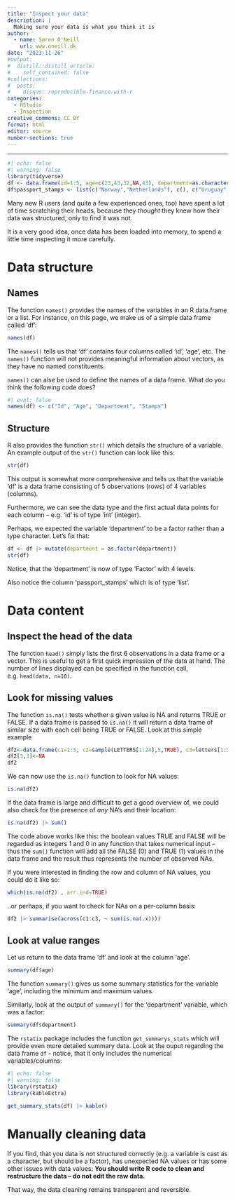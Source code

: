 ```yaml
---
title: "Inspect your data"
description: |
  Making sure your data is what you think it is
author:
  - name: Søren O'Neill
    url: www.oneill.dk
date: "2023-11-26"
#output:
#  distill::distill_article:
#    self_contained: false
#collections:
#  posts:
#    disqus: reproducible-finance-with-r
categories:
  - RStudio
  - Inspection
creative_commons: CC BY
format: html
editor: source
number-sections: true
---
```


-------

```r
#| echo: false
#| warning: false
library(tidyverse)
df <- data.frame(id=1:5, age=c(23,43,32,NA,43), department=as.character(c("Management", "Marketing", "Accounting", "Public relations", "Accounting")))
df$passport_stamps <- list(c("Norway","Netherlands"), c(), c("Uruguay","Mexico","Canada"), c("India"), c("Kenya", "Botswana"))
```


Many new R users (and quite a few experienced ones, too) have spent a lot of time scratching their heads, because they _thought_ they knew how their data was structured, only to find it was not.

It is a very good idea, once data has been loaded into memory, to spend a little time inspecting it more carefully.

# Data structure

## Names

The function `names()` provides the names of the variables in an R data.frame or a list. For instance, on this page, we make us of a simple data frame called 'df':

```r
names(df)
```

The `names()` tells us that 'df' contains four columns called 'id', 'age', etc. The `names()` function will not provides meaningful information about vectors, as they have no named constituents.   

`names()` can alse be used to define the names of a data frame. What do you think the following code does?

```r
#| eval: false
names(df) <- c("Id", "Age", "Department", "Stamps")
```

## Structure

R also provides the function `str()` which details the structure of a variable. An example output of the `str()` function can look like this:


```r
str(df)
```

This output is somewhat more comprehensive and tells us that the variable 'df' is a data frame consisting of 5 observations (rows) of 4 variables (columns).

Furthermore, we can see the data type and the first actual data points for each column -- e.g. 'id' is of type 'int' (integer).

Perhaps, we expected the variable 'department' to be a factor rather than a type character. Let's fix that:

```r
df <- df |> mutate(department = as.factor(department))
str(df)
```

Notice, that the 'department' is now of type 'Factor' with 4 levels.

Also notice the column 'passport_stamps' which is of type 'list'.

# Data content

## Inspect the head of the data

The function `head()` simply lists the first 6 observations in a data frame or a vector. This is useful to get a first quick impression of the data at hand. The number of lines displayed can be specified in the function call, e.g. `head(data, n=10)`.

## Look for missing values

The function `is.na()` tests whether a given value is NA and returns TRUE or FALSE. If a data frame is passed to `is.na()` it will return a data frame of similar size with each cell being TRUE or FALSE. Look at this simple example

```r
df2<-data.frame(c1=1:5, c2=sample(LETTERS[1:24],5,TRUE), c3=letters[1:5]) 
df2[3,3]<-NA
df2
```

We can now use the `is.na()` function to look for NA values:

```r
is.na(df2)
```

If the data frame is large and difficult to get a good overview of, we could also check for the presence of _any_ NA's and their location:

```r
is.na(df2) |> sum()
```

The code above works like this: the boolean values TRUE and FALSE will be regarded as integers 1 and 0 in any function that takes numerical input -- thus the `sum()` function will add all the FALSE (0) and TRUE (1) values in the data frame and the result thus represents the number of observed NAs.

If you were interested in finding the row and column of NA values, you could do it like so:

```r
which(is.na(df2) , arr.ind=TRUE)
```

..or perhaps, if you want to check for NAs on a per-column basis:

```r
df2 |> summarise(across(c1:c3, ~ sum(is.na(.x))))
```

## Look at value ranges

Let us return to the data frame 'df' and look at the column 'age'.

```r
summary(df$age)
```

The function `summary()` gives us some summary statistics for the variable 'age', including the minimum and maximum values. 

Similarly, look at the output of `summary()` for the 'department' variable, which was a factor:

```r
summary(df$department)
```

The `rstatix` package includes the function `get_summarys_stats` which will provide even more detailed summary data. Look at the ouput regarding the data frame `df` - notice, that it only includes the numerical variables/columns:

```r
#| echo: false
#| warning: false
library(rstatix)
library(kableExtra)
```

```r
get_summary_stats(df) |> kable()
```

# Manually cleaning data

If you find, that you data is not structured correctly (e.g. a variable is cast as a character, but should be a factor), has unexpected NA values or has some other issues with data values: **You should write R code to clean and restructure the data -- do not edit the raw data.**

That way, the data cleaning remains transparent and reversible.

<script src="https://giscus.app/client.js"
        data-repo="sorenoneill/r4phd"
        data-repo-id="R_kgDOJ9etDQ"
        data-category="Announcements"
        data-category-id="DIC_kwDOJ9etDc4CYApF"
        data-mapping="pathname"
        data-strict="0"
        data-reactions-enabled="0"
        data-emit-metadata="0"
        data-input-position="bottom"
        data-theme="cobalt"
        data-lang="en"
        crossorigin="anonymous"
        async>
</script>

